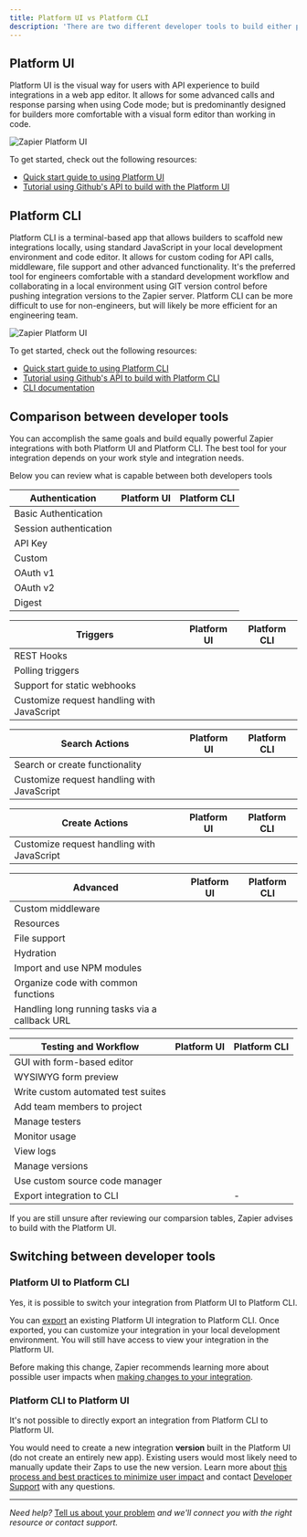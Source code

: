 ```yaml
---
title: Platform UI vs Platform CLI
description: 'There are two different developer tools to build either private or public integrations with on the Zapier Developer Platform: Platform UI or Platform CLI.'
---
```


## Platform UI

Platform UI is the visual way for users with API experience to build integrations in a web app editor. It allows for some advanced calls and response parsing when using Code mode; but is predominantly designed for builders more comfortable with a visual form editor than working in code.

<Frame>
  <img src="/images/a8c009d1109749b44052922f2a6ec9bc.png" alt="Zapier Platform UI" />
</Frame>

To get started, check out the following resources:

* [Quick start guide to using Platform UI](/platform/quickstart/ui-tutorial)
* [Tutorial using Github's API to build with the Platform UI](https://community.zapier.com/featured-articles-65/zapier-platform-ui-a-complete-guide-on-how-to-integrate-with-github-26298#post108889)

## Platform CLI

Platform CLI is a terminal-based app that allows builders to scaffold new integrations locally, using standard JavaScript in your local development environment and code editor. It allows for custom coding for API calls, middleware, file support and other advanced functionality. It's the preferred tool for engineers comfortable with a standard development workflow and collaborating in a local environment using GIT version control before pushing integration versions to the Zapier server. Platform CLI can be more difficult to use for non-engineers, but will likely be more efficient for an engineering team.

<Frame>
  <img src="/images/27d28a5fdd0c878d7558b4abd4f106ec.png" alt="Zapier Platform UI" />
</Frame>

To get started, check out the following resources:

* [Quick start guide to using Platform CLI](/platform/quickstart/cli-tutorial)
* [Tutorial using Github's API to build with Platform CLI](https://developer.zapier.com/cli-guide/introduction)
* [CLI documentation](/platform/build-cli/overview)

## Comparison between developer tools

You can accomplish the same goals and build equally powerful Zapier integrations with both Platform UI and Platform CLI. The best tool for your integration depends on your work style and integration needs.

Below you can review what is capable between both developers tools

| Authentication         | Platform UI           | Platform CLI          |
| ---------------------- | --------------------- | --------------------- |
| Basic Authentication   | <Icon icon="check" /> | <Icon icon="check" /> |
| Session authentication | <Icon icon="check" /> | <Icon icon="check" /> |
| API Key                | <Icon icon="check" /> | <Icon icon="check" /> |
| Custom                 | <Icon icon="check" /> | <Icon icon="check" /> |
| OAuth v1               |                       | <Icon icon="check" /> |
| OAuth v2               | <Icon icon="check" /> | <Icon icon="check" /> |
| Digest                 | <Icon icon="check" /> | <Icon icon="check" /> |

| Triggers                                   | Platform UI           | Platform CLI          |
| ------------------------------------------ | --------------------- | --------------------- |
| REST Hooks                                 | <Icon icon="check" /> | <Icon icon="check" /> |
| Polling triggers                           | <Icon icon="check" /> | <Icon icon="check" /> |
| Support for static webhooks                |                       |                       |
| Customize request handling with JavaScript | <Icon icon="check" /> | <Icon icon="check" /> |

| Search Actions                             | Platform UI           | Platform CLI          |
| ------------------------------------------ | --------------------- | --------------------- |
| Search or create functionality             | <Icon icon="check" /> | <Icon icon="check" /> |
| Customize request handling with JavaScript | <Icon icon="check" /> | <Icon icon="check" /> |

| Create Actions                             | Platform UI           | Platform CLI          |
| ------------------------------------------ | --------------------- | --------------------- |
| Customize request handling with JavaScript | <Icon icon="check" /> | <Icon icon="check" /> |

| Advanced                                       | Platform UI | Platform CLI          |
| ---------------------------------------------- | ----------- | --------------------- |
| Custom middleware                              |             | <Icon icon="check" /> |
| Resources                                      |             | <Icon icon="check" /> |
| File support                                   |             | <Icon icon="check" /> |
| Hydration                                      |             | <Icon icon="check" /> |
| Import and use NPM modules                     |             | <Icon icon="check" /> |
| Organize code with common functions            |             | <Icon icon="check" /> |
| Handling long running tasks via a callback URL |             | <Icon icon="check" /> |

| Testing and Workflow               | Platform UI           | Platform CLI          |
| ---------------------------------- | --------------------- | --------------------- |
| GUI with form-based editor         | <Icon icon="check" /> |                       |
| WYSIWYG form preview               | <Icon icon="check" /> |                       |
| Write custom automated test suites |                       | <Icon icon="check" /> |
| Add team members to project        | <Icon icon="check" /> | <Icon icon="check" /> |
| Manage testers                     | <Icon icon="check" /> | <Icon icon="check" /> |
| Monitor usage                      | <Icon icon="check" /> | <Icon icon="check" /> |
| View logs                          | <Icon icon="check" /> | <Icon icon="check" /> |
| Manage versions                    | <Icon icon="check" /> | <Icon icon="check" /> |
| Use custom source code manager     |                       | <Icon icon="check" /> |
| Export integration to CLI          | <Icon icon="check" /> | -                     |

If you are still unsure after reviewing our comparsion tables, Zapier advises to build with the Platform UI.

## Switching between developer tools

### Platform UI to Platform CLI

Yes, it is possible to switch your integration from Platform UI to Platform CLI.

You can [export](/platform/manage/export-cli) an existing Platform UI integration to Platform CLI. Once exported, you can customize your integration in your local development environment. You will still have access to view your integration in the Platform UI.

Before making this change, Zapier recommends learning more about possible user impacts when [making changes to your integration](/platform/manage/planning-changes).

### Platform CLI to Platform UI

It's not possible to directly export an integration from Platform CLI to Platform UI.

You would need to create a new integration **version** built in the Platform UI (do not create an entirely new app). Existing users would most likely need to manually update their Zaps to use the new version. Learn more about [this process and best practices to minimize user impact](/platform/manage/export-ui) and contact [Developer Support](https://developer.zapier.com/contact) with any questions.

***

*Need help?* [Tell us about your problem](https://developer.zapier.com/contact) *and we'll connect you with the right resource or contact support.*